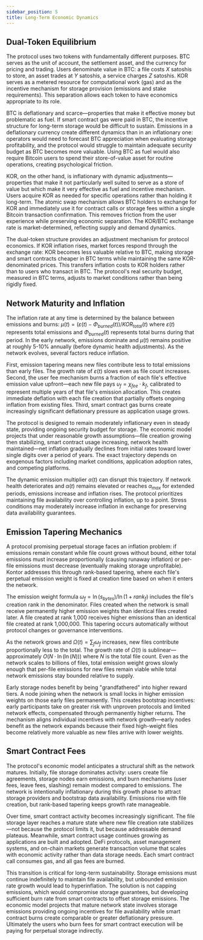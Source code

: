 ```yaml
---
sidebar_position: 5
title: Long-Term Economic Dynamics
---
```


## Dual-Token Equilibrium

The protocol uses two tokens with fundamentally different purposes. BTC serves as the unit of account, the settlement asset, and the currency for pricing and trading. Users denominate value in BTC: a file costs $X$ satoshis to store, an asset trades at $Y$ satoshis, a service charges $Z$ satoshis. KOR serves as a metered resource for computational work (gas) and as the incentive mechanism for storage provision (emissions and stake requirements). This separation allows each token to have economics appropriate to its role.

BTC is deflationary and scarce—properties that make it effective money but problematic as fuel. If smart contract gas were paid in BTC, the incentive structure for long-term storage would be difficult to sustain. Emissions in a deflationary currency create different dynamics than in an inflationary one: operators would need to forecast BTC appreciation when evaluating storage profitability, and the protocol would struggle to maintain adequate security budget as BTC becomes more valuable. Using BTC as fuel would also require Bitcoin users to spend their store-of-value asset for routine operations, creating psychological friction.

KOR, on the other hand, is inflationary with dynamic adjustments—properties that make it not particularly well suited to serve as a store of value but which make it very effective as fuel and incentive mechanism. Users acquire KOR as needed for specific operations rather than holding it long-term. The atomic swap mechanism allows BTC holders to exchange for KOR and immediately use it for contract calls or storage fees within a single Bitcoin transaction confirmation. This removes friction from the user experience while preserving economic separation. The KOR/BTC exchange rate is market-determined, reflecting supply and demand dynamics.

The dual-token structure provides an adjustment mechanism for protocol economics. If KOR inflation rises, market forces respond through the exchange rate: KOR becomes less valuable relative to BTC, making storage and smart contracts cheaper in BTC terms while maintaining the same KOR-denominated prices. This transfers inflation costs to KOR holders rather than to users who transact in BTC. The protocol's real security budget, measured in BTC terms, adjusts to market conditions rather than being rigidly fixed.

## Network Maturity and Inflation

The inflation rate at any time is determined by the balance between emissions and burns: $\mu(t) = (\varepsilon(t) - \Phi_{burned}(t)) / KOR_{total}(t)$ where $\varepsilon(t)$ represents total emissions and $\Phi_{burned}(t)$ represents total burns during that period. In the early network, emissions dominate and $\mu(t)$ remains positive at roughly 5-10% annually (before dynamic health adjustments). As the network evolves, several factors reduce inflation.

First, emission tapering means new files contribute less to total emissions than early files. The growth rate of $\varepsilon(t)$ slows even as file count increases. Second, the user fee mechanism burns a fraction of each file's effective emission value upfront—each new file pays $\upsilon_f = \chi_{fee} \cdot k_f$, calibrated to represent multiple years of that file's emission allocation. This creates immediate deflation with each file creation that partially offsets ongoing inflation from existing files. Third, smart contract gas burns create increasingly significant deflationary pressure as application usage grows.

The protocol is designed to remain moderately inflationary even in steady state, providing ongoing security budget for storage. The economic model projects that under reasonable growth assumptions—file creation growing then stabilizing, smart contract usage increasing, network health maintained—net inflation gradually declines from initial rates toward lower single digits over a period of years. The exact trajectory depends on exogenous factors including market conditions, application adoption rates, and competing platforms.

The dynamic emission multiplier $\alpha(t)$ can disrupt this trajectory. If network health deteriorates and $\alpha(t)$ remains elevated or reaches $\alpha_{max}$ for extended periods, emissions increase and inflation rises. The protocol prioritizes maintaining file availability over controlling inflation, up to a point. Stress conditions may moderately increase inflation in exchange for preserving data availability guarantees.

## Emission Tapering Mechanics

A protocol promising perpetual storage faces an inflation problem: if emissions remain constant while file count grows without bound, either total emissions must increase proportionally (causing runaway inflation) or per-file emissions must decrease (eventually making storage unprofitable). Kontor addresses this through rank-based tapering, where each file's perpetual emission weight is fixed at creation time based on when it enters the network.

The emission weight formula $\omega_f = \ln(s_{bytes}) / \ln(1 + rank_f)$ includes the file's creation rank in the denominator. Files created when the network is small receive permanently higher emission weights than identical files created later. A file created at rank 1,000 receives higher emissions than an identical file created at rank 1,000,000. This tapering occurs automatically without protocol changes or governance interventions.

As the network grows and $\Omega(t) = \sum_f \omega_f$ increases, new files contribute proportionally less to the total. The growth rate of $\Omega(t)$ is sublinear—approximately $O(N \cdot \ln(\ln(N)))$ where $N$ is the total file count. Even as the network scales to billions of files, total emission weight grows slowly enough that per-file emissions for new files remain viable while total network emissions stay bounded relative to supply.

Early storage nodes benefit by being "grandfathered" into higher reward tiers. A node joining when the network is small locks in higher emission weights on those early files permanently. This creates bootstrap incentives: early participants take on greater risk with unproven protocols and limited network effects, compensated through permanently higher returns. The mechanism aligns individual incentives with network growth—early nodes benefit as the network expands because their fixed high-weight files become relatively more valuable as new files arrive with lower weights.

## Smart Contract Fees

The protocol's economic model anticipates a structural shift as the network matures. Initially, file storage dominates activity: users create file agreements, storage nodes earn emissions, and burn mechanisms (user fees, leave fees, slashing) remain modest compared to emissions. The network is intentionally inflationary during this growth phase to attract storage providers and bootstrap data availability. Emissions rise with file creation, but rank-based tapering keeps growth rate manageable.

Over time, smart contract activity becomes increasingly significant. The file storage layer reaches a mature state where new file creation rate stabilizes—not because the protocol limits it, but because addressable demand plateaus. Meanwhile, smart contract usage continues growing as applications are built and adopted. DeFi protocols, asset management systems, and on-chain markets generate transaction volume that scales with economic activity rather than data storage needs. Each smart contract call consumes gas, and all gas fees are burned.

This transition is critical for long-term sustainability. Storage emissions must continue indefinitely to maintain file availability, but unbounded emission rate growth would lead to hyperinflation. The solution is not capping emissions, which would compromise storage guarantees, but developing sufficient burn rate from smart contracts to offset storage emissions. The economic model projects that mature network state involves storage emissions providing ongoing incentives for file availability while smart contract burns create comparable or greater deflationary pressure. Ultimately the users who burn fees for smart contract execution will be paying for perpetual storage indirectly. 
